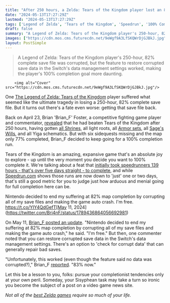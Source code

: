 ```yaml
---
title: "After 250 hours, a Zelda: Tears of the Kingdom player lost an 82% complete save and declared 'I'm free' until he tragically realized he could get it back"
date: "2024-05-13T17:27:29Z"
lastmod: "2024-05-13T17:27:29Z"
tags: ['Legend of Zelda', 'Tears of the Kingdom', 'Speedrun', '100% Completion', 'Corrupted Save File']
draft: false
summary: "A Legend of Zelda: Tears of the Kingdom player's 250-hour, 82% complete save file was corrupted, but the feature to restore corrupted save data in the Switch's data management settings worked, making the player's 100% completion goal more daunting."
images: ["https://cdn.mos.cms.futurecdn.net/9eWgf9A3LfSKQWrDjGJBkJ.jpg"]
layout: PostSimple
---
```

> A Legend of Zelda: Tears of the Kingdom player's 250-hour, 82% complete save file was corrupted, but the feature to restore corrupted save data in the Switch's data management settings worked, making the player's 100% completion goal more daunting.


        <img alt="Cover" src="https://cdn.mos.cms.futurecdn.net/9eWgf9A3LfSKQWrDjGJBkJ.jpg"/>
        
One [The Legend of Zelda: Tears of the Kingdom](https://www.gamesradar.com/legend-of-zelda-tears-of-the-kingdom-guide/) player suffered what seemed like the ultimate tragedy in losing a 250-hour, 82% complete save file. But it turns out there's a fate even worse: getting that save file back.

Back on April 23, Brian 'Brian_F' Foster, a competitive fighting game player and commentator, [revealed](https://twitter.com/Bri4nF/status/1782826641766391832) that he had beaten Tears of the Kingdom after 250 hours, having gotten [all Shrines](https://www.gamesradar.com/zelda-tears-of-the-kingdom-how-many-shrines-number/), all light roots, all [Armor sets](https://www.gamesradar.com/zelda-tears-of-the-kingdom-armor-sets/), all [Sage's Wills](https://www.gamesradar.com/zelda-tears-of-the-kingdom-sages-will-locations/), and all Yiga schematics. But with six sidequests missing and the map only 77% completed, Brian_F decided to keep going for a 100% completion run.

Tears of the Kingdom is an amazing, expansive game that's an absolute joy to explore - up until the very moment you decide you want to 100% complete it. We're talking about a feat that [initially took speedrunners 139 hours - that's over five days straight - to complete](https://www.gamesradar.com/it-took-this-speedrunner-139-hours-to-100-tears-of-the-kingdom/), and while [Speedrun.com](https://www.speedrun.com/totk?h=100-v1-2-1-latest&x=jdz49erk-p85pxg0l.qoxy9yxq) shows those runs are now down to 'just' one or two days, that's still a good metric for you to judge just how arduous and menial going for full completion here can be. 

Nintendo decided to end my suffering at 82% map completion by corrupting all of my save files and making the game auto crash. I'm free. https://t.co/YIY4QdGefT[May 11, 2024](https://twitter.com/Bri4nF/status/1789436864056692981)

On May 11, [Brian_F posted an update](https://twitter.com/Bri4nF/status/1789436864056692981). "Nintendo decided to end my suffering at 82% map completion by corrupting all of my save files and making the game auto crash," he said. "I'm free." But then, one commenter noted that you can restore corrupted save data in the Switch's data management settings. There's an option to 'check for corrupt data' that can generally repair bad saves.

"Unfortunately, this worked (even though the feature said no data was corrupted?)," Brian_F [reported](https://twitter.com/Bri4nF/status/1789732629371081140). "83% now."

Let this be a lesson to you, folks: pursue your completionist tendencies only at your own peril. Someday, your Sisyphean task may take a turn so ironic you become the subject of a post on a video game news site.

*Not all of the *[<em>best Zelda games</em>](https://www.gamesradar.com/best-zelda-games/)* require so much of your life.* 
        